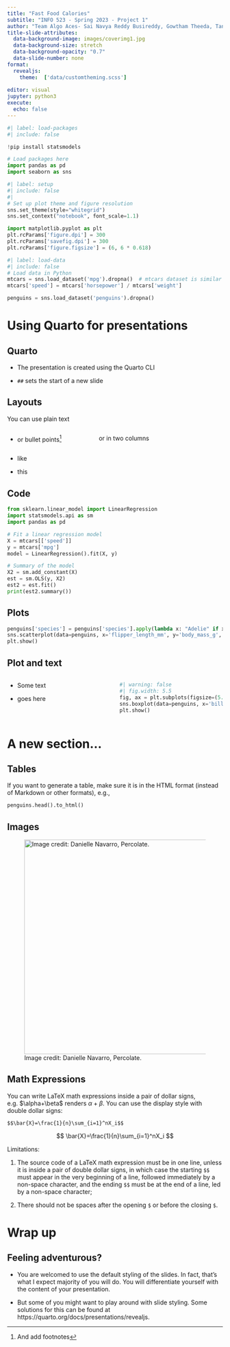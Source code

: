 ```yaml
---
title: "Fast Food Calories"
subtitle: "INFO 523 - Spring 2023 - Project 1"
author: "Team Algo Aces- Sai Navya Reddy Busireddy, Gowtham Theeda, Tanya Evita George, Valerie Okine, Monica Tejaswi Kommareddy"
title-slide-attributes:
  data-background-image: images/coverimg1.jpg
  data-background-size: stretch
  data-background-opacity: "0.7"
  data-slide-number: none
format:
  revealjs:
    theme:  ['data/customtheming.scss']
  
editor: visual
jupyter: python3
execute:
  echo: false
---
```


```python
#| label: load-packages
#| include: false

!pip install statsmodels

# Load packages here
import pandas as pd
import seaborn as sns

```

```python
#| label: setup
#| include: false
#| 
# Set up plot theme and figure resolution
sns.set_theme(style="whitegrid")
sns.set_context("notebook", font_scale=1.1)

import matplotlib.pyplot as plt
plt.rcParams['figure.dpi'] = 300
plt.rcParams['savefig.dpi'] = 300
plt.rcParams['figure.figsize'] = (6, 6 * 0.618)
```

```python
#| label: load-data
#| include: false
# Load data in Python
mtcars = sns.load_dataset('mpg').dropna()  # mtcars dataset is similar to the mpg dataset from seaborn
mtcars['speed'] = mtcars['horsepower'] / mtcars['weight']

penguins = sns.load_dataset('penguins').dropna()
```

# Using Quarto for presentations

## Quarto

-   The presentation is created using the Quarto CLI

-   `##` sets the start of a new slide

## Layouts

You can use plain text

::: columns
::: {.column width="40%"}
-   or bullet points[^1]
:::

::: {.column width="60%"}
or in two columns
:::
:::

[^1]: And add footnotes

-   like

-   this

## Code

```python
from sklearn.linear_model import LinearRegression
import statsmodels.api as sm
import pandas as pd

# Fit a linear regression model
X = mtcars[['speed']]
y = mtcars['mpg']
model = LinearRegression().fit(X, y)

# Summary of the model
X2 = sm.add_constant(X)
est = sm.OLS(y, X2)
est2 = est.fit()
print(est2.summary())
```

## Plots

```python
penguins['species'] = penguins['species'].apply(lambda x: "Adelie" if x == "Adelie" else "Other")
sns.scatterplot(data=penguins, x='flipper_length_mm', y='body_mass_g', hue='species')
plt.show()
```

## Plot and text

::: columns
::: {.column width="50%"}
-   Some text

-   goes here
:::

::: {.column width="50%"}
```python
#| warning: false
#| fig.width: 5.5
fig, ax = plt.subplots(figsize=(5.5, 5.5 * 0.618))
sns.boxplot(data=penguins, x='bill_length_mm', y='species', hue='species', ax=ax)
plt.show()
```
:::
:::

# A new section...

## Tables

If you want to generate a table, make sure it is in the HTML format (instead of Markdown or other formats), e.g.,

```python
penguins.head().to_html()
```

## Images

![Image credit: Danielle Navarro, Percolate.](images/watercolour_sys02_img34_teacup-ocean.png){fig-align="center" width="500"}

## Math Expressions {.smaller}

You can write LaTeX math expressions inside a pair of dollar signs, e.g. \$\\alpha+\\beta\$ renders $\alpha + \beta$. You can use the display style with double dollar signs:

```         
$$\bar{X}=\frac{1}{n}\sum_{i=1}^nX_i$$
```

$$
\bar{X}=\frac{1}{n}\sum_{i=1}^nX_i
$$

Limitations:

1.  The source code of a LaTeX math expression must be in one line, unless it is inside a pair of double dollar signs, in which case the starting `$$` must appear in the very beginning of a line, followed immediately by a non-space character, and the ending `$$` must be at the end of a line, led by a non-space character;

2.  There should not be spaces after the opening `$` or before the closing `$`.

# Wrap up

## Feeling adventurous?

-   You are welcomed to use the default styling of the slides. In fact, that's what I expect majority of you will do. You will differentiate yourself with the content of your presentation.

-   But some of you might want to play around with slide styling. Some solutions for this can be found at https://quarto.org/docs/presentations/revealjs.
